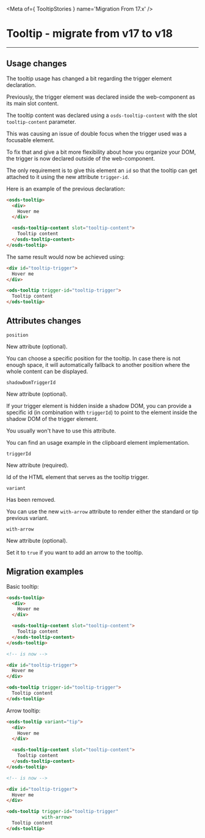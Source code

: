
<Meta of={ TooltipStories } name='Migration From 17.x' />

# Tooltip - migrate from v17 to v18
----

## Usage changes

The tooltip usage has changed a bit regarding the trigger element declaration.

Previously, the trigger element was declared inside the web-component as its main slot content.

The tooltip content was declared using a `osds-tooltip-content` with the slot `tooltip-content` parameter.

This was causing an issue of double focus when the trigger used was a focusable element.

To fix that and give a bit more flexibility about how you organize your DOM, the trigger is now declared outside of the web-component.

The only requirement is to give this element an `id` so that the tooltip can get attached to it using the new attribute `trigger-id`.

Here is an example of the previous declaration:

```html
<osds-tooltip>
  <div>
    Hover me
  </div>

  <osds-tooltip-content slot="tooltip-content">
    Tooltip content
  </osds-tooltip-content>
</osds-tooltip>
```

The same result would now be achieved using:
```html
<div id="tooltip-trigger">
  Hover me
</div>

<ods-tooltip trigger-id="tooltip-trigger">
  Tooltip content
</ods-tooltip>
```

## Attributes changes

`position` <ods-badge size="sm" color="success" label="New"></ods-badge>

New attribute (optional).

You can choose a specific position for the tooltip. In case there is not enough space, it will automatically fallback
to another position where the whole content can be displayed.

`shadowDomTriggerId` <ods-badge size="sm" color="success" label="New"></ods-badge>

New attribute (optional).

If your trigger element is hidden inside a shadow DOM, you can provide a specific id (in combination with `triggerId`)
to point to the element inside the shadow DOM of the trigger element.

You usually won't have to use this attribute.

You can find an usage example in the clipboard element implementation.

`triggerId` <ods-badge size="sm" color="success" label="New"></ods-badge>

New attribute (required).

Id of the HTML element that serves as the tooltip trigger.

`variant` <ods-badge size="sm" color="critical" label="Removed"></ods-badge>

Has been removed.

You can use the new `with-arrow` attribute to render either the standard or tip previous variant.

`with-arrow` <ods-badge size="sm" color="success" label="New"></ods-badge>

New attribute (optional).

Set it to `true` if you want to add an arrow to the tooltip.

## Migration examples

Basic tooltip:
```html
<osds-tooltip>
  <div>
    Hover me
  </div>

  <osds-tooltip-content slot="tooltip-content">
    Tooltip content
  </osds-tooltip-content>
</osds-tooltip>

<!-- is now -->

<div id="tooltip-trigger">
  Hover me
</div>

<ods-tooltip trigger-id="tooltip-trigger">
  Tooltip content
</ods-tooltip>
```

Arrow tooltip:
```html
<osds-tooltip variant="tip">
  <div>
    Hover me
  </div>

  <osds-tooltip-content slot="tooltip-content">
    Tooltip content
  </osds-tooltip-content>
</osds-tooltip>

<!-- is now -->

<div id="tooltip-trigger">
  Hover me
</div>

<ods-tooltip trigger-id="tooltip-trigger"
             with-arrow>
  Tooltip content
</ods-tooltip>
```
